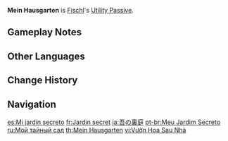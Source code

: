 {{Talent Infobox
|image         = Talent Mein Hausgarten.png
|character     = Fischl
|type          = Utility Passive
|info          = When dispatched on an [[expedition]] in [[Mondstadt]], time consumed is reduced by 25%.
|utility1      = Expedition
|utility2      = Mondstadt Expedition Length Reduction
}}
'''Mein Hausgarten''' is [[Fischl]]'s [[Utility Passive]].

==Gameplay Notes==
{{Talents by Category List|Mondstadt Expedition Length Reduction Talents|header=identical|nottitle=Mein Hausgarten}}

==Other Languages==
{{Other Languages
|en      = Mein Hausgarten
|en_tl   = My Home Garden
|en_lang = de
|zhs     = 吾之后花园
|zhs_rm  = Wú zhī Hòuhuāyuán
|zht     = 吾之後花園
|zht_rm  = Wú zhī Hòuhuāyuán
|zh_tl   = My Rear Garden
|ja      = 吾の裏庭
|ja_rm   = Ware no Uraniwa
|ja_tl   = My Rear Garden
|ko      = 황녀의 화원
|ko_rm   = Hwangnyeo-ui Hwawon
|ko_tl   = Garden of Imperial Princess
|es      = Mi jardín secreto
|es_tl   = My Secret Garden
|fr      = Jardin secret
|fr_tl   = Secret Garden
|ru      = Мой тайный сад
|ru_tl   = My Secret Garden
|th      = Mein Hausgarten
|vi      = Vườn Hoa Sau Nhà
|vi_tl   = Rear Flower Garden
|de      = Mein Hausgarten
|id      = Mein Hausgarten
|pt      = Meu Jardim Secreto
|pt_tl   = 
|tr      = Gizli Bahçem
|tr_tl   = My Secret Garden
|it      = Mein Hausgarten
}}

==Change History==
{{Change History|1.0}}

==Navigation==
{{Talent Navbox|Fischl}}

[[es:Mi jardín secreto]]
[[fr:Jardin secret]]
[[ja:吾の裏庭]]
[[pt-br:Meu Jardim Secreto]]
[[ru:Мой тайный сад]]
[[th:Mein Hausgarten]]
[[vi:Vườn Hoa Sau Nhà]]